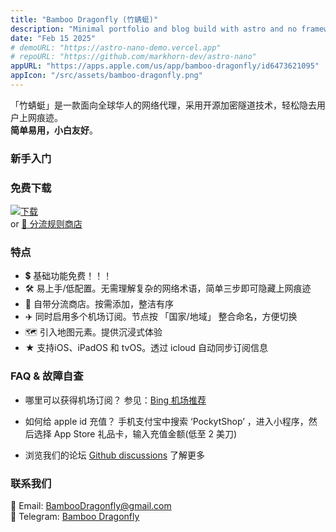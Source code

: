 ```yaml
---
title: "Bamboo Dragonfly (竹蜻蜓)"
description: "Minimal portfolio and blog build with astro and no frameworks."
date: "Feb 15 2025"
# demoURL: "https://astro-nano-demo.vercel.app"
# repoURL: "https://github.com/markhorn-dev/astro-nano"
appURL: "https://apps.apple.com/us/app/bamboo-dragonfly/id6473621095"
appIcon: "/src/assets/bamboo-dragonfly.png"
---
```


「竹蜻蜓」是一款面向全球华人的网络代理，采用开源加密隧道技术，轻松隐去用户上网痕迹。  
**简单易用，小白友好**。

### 新手入门
<YouTube class="border-4 rounded-xl border-amber-300" id="https://youtu.be/A8ZgBa1SPVY" title="竹蜻蜓(iOS)" />  

### 免费下载
<div class="flex flex-row flex-nowrap items-center gap-3">
<div class="w-1/3 max-w-40">
  <a class="box-content" href="https://apps.apple.com/us/app/bamboo-dragonfly/id6473621095">
    <img src="/download-appstore.png" alt="下载"/>
  </a>
</div>
<span>or</span>
<span>
  <a href="/apps/bamboo-dragonfly/rule-providers">🛒 分流规则商店</a>
</span>
</div>

### 特点
- 💲 基础功能免费！！！
- 🛠️ 易上手/低配置。无需理解复杂的网络术语，简单三步即可隐藏上网痕迹
- 🔋 自带分流商店。按需添加，整洁有序
- ✈️ 同时启用多个机场订阅。节点按 「国家/地域」 整合命名，方便切换
- 🗺️ 引入地图元素。提供沉浸式体验
- ★ 支持iOS、iPadOS 和 tvOS。透过 icloud 自动同步订阅信息

### FAQ & 故障自查
- 哪里可以获得机场订阅？
参见：[Bing 机场推荐](https://www.bing.com/search?q=%E6%9C%BA%E5%9C%BA%E6%8E%A8%E8%8D%90&form=QBLHCN&sp=-1&lq=0&pq=ji%27ih%27tv%27jm&sc=0-11&qs=n&sk=&cvid=DD81D57B8B93466987210D454561C9D1&ghsh=0&ghacc=0&ghpl=)

- 如何给 apple id 充值？ 手机支付宝中搜索 ‘PockytShop’ ，进入小程序，然后选择 App Store 礼品卡，输入充值金额(低至 2 美刀)

- 浏览我们的论坛 [Github discussions](https://github.com/xiguagua/link.flhcc/discussions) 了解更多


### 联系我们
📧 Email: [BambooDragonfly@gmail.com](mailto:rootxigua+BambooDragonfly@gmail.com)  
🤖 Telegram: [Bamboo Dragonfly](https://t.me/+0HOqseq-ENQ0NWJh)

